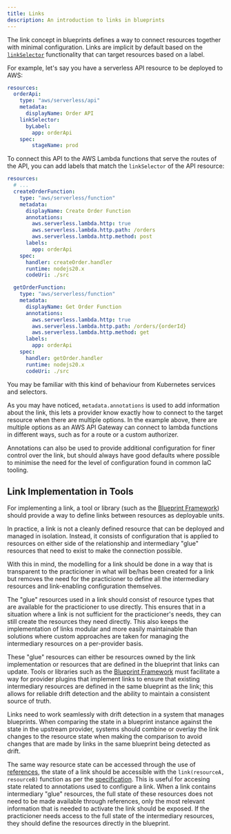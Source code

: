 ```yaml
---
title: Links
description: An introduction to links in blueprints
---
```


The link concept in blueprints defines a way to connect resources together with minimal configuration.
Links are implicit by default based on the [`linkSelector`](/docs/bluelink/blueprints/specification#linkselectordefinitions) functionality that can target resources based on a label.

For example, let's say you have a serverless API resource to be deployed to AWS:

```yaml
resources:
  orderApi:
    type: "aws/serverless/api"
    metadata:
      displayName: Order API
    linkSelector:
      byLabel:
        app: orderApi
    spec:
        stageName: prod
```

To connect this API to the AWS Lambda functions that serve the routes of the API, you can add labels that match the `linkSelector` of the API resource:

```yaml
resources:
  # ...
  createOrderFunction:
    type: "aws/serverless/function"
    metadata:
      displayName: Create Order Function
      annotations:
        aws.serverless.lambda.http: true
        aws.serverless.lambda.http.path: /orders
        aws.serverless.lambda.http.method: post
      labels:
        app: orderApi
    spec:
      handler: createOrder.handler
      runtime: nodejs20.x
      codeUri: ./src

  getOrderFunction:
    type: "aws/serverless/function"
    metadata:
      displayName: Get Order Function
      annotations:
        aws.serverless.lambda.http: true
        aws.serverless.lambda.http.path: /orders/{orderId}
        aws.serverless.lambda.http.method: get
      labels:
        app: orderApi
    spec:
      handler: getOrder.handler
      runtime: nodejs20.x
      codeUri: ./src
```

You may be familiar with this kind of behaviour from Kubernetes services and selectors.

As you may have noticed, `metadata.annotations` is used to add information about the link, this lets a provider know exactly how to connect to the target resource when there are multiple options.
In the example above, there are multiple options as an AWS API Gateway can connect to lambda functions in different ways, such as for a route or a custom authorizer.

Annotations can also be used to provide additional configuration for finer control over the link, but should always have good defaults where possible to minimise the need for the level of configuration found in common IaC tooling.

## Link Implementation in Tools

For implementing a link, a tool or library (such as the [Blueprint Framework](/docs/blueprint-framework)) should provide a way to define links between resources as deployable units.

In practice, a link is not a cleanly defined resource that can be deployed and managed in isolation. Instead, it consists of configuration that is applied to resources on either side of the relationship and intermediary "glue" resources that need to exist to make the connection possible.

With this in mind, the modelling for a link should be done in a way that is transparent to the practicioner in what will be/has been created for a link but removes the need for the practicioner to define all the intermediary resources and link-enabling configuration themselves.

The "glue" resources used in a link should consist of resource types that are available for the practicioner to use directly. This ensures that in a situation where a link is not sufficient for the practicioner's needs, they can still create the resources they need directly. This also keeps the implementation of links modular and more easily maintainable than solutions where custom approaches are taken for managing the intermediary resources on a per-provider basis.

These "glue" resources can either be resources owned by the link implementation or resources that are defined in the blueprint that links can update. Tools or libraries such as the [Blueprint Framework](/docs/blueprint-framework) must facilitate a way for provider plugins that implement links to ensure that existing intermediary resources are defined in the same blueprint as the link; this allows for reliable drift detection and the ability to maintain a consistent source of truth.

Links need to work seamlessly with drift detection in a system that manages blueprints. When comparing the state in a blueprint instance against the state in the upstream provider, systems should combine or overlay the link changes to the resource state when making the comparison to avoid changes that are made by links in the same blueprint being detected as drift.

The same way resource state can be accessed through the use of [references](/docs/bluelink/blueprints/specification#references--substitutions), the state of a link should be accessible with the `link(resourceA, resourceB)` function as per the [specification](/docs/blueprint-framework/core-functions#link). This is useful for accesing state related to annotations used to configure a link.
When a link contains intermediary "glue" resources, the full state of these resources does not need to be made available through references, only the most relevant information that is needed to activate the link should be exposed. If the practicioner needs access to the full state of the intermediary resources, they should define the resources directly in the blueprint.
